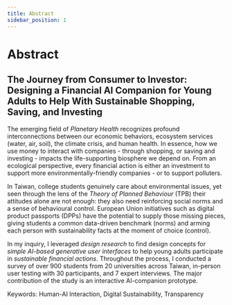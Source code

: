 ```yaml
---
title: Abstract
sidebar_position: 1
---
```





# Abstract

## The Journey from Consumer to Investor: Designing a Financial AI Companion for Young Adults to Help With Sustainable Shopping, Saving, and Investing

The emerging field of *Planetary Health* recognizes profound
interconnections between our economic behaviors, ecosystem services
(water, air, soil), the climate crisis, and human health. In essence,
how we use money to interact with companies - through shopping, or
saving and investing - impacts the life-supporting biosphere we depend
on. From an ecological perspective, every financial action is either an
investment to support more environmentally-friendly companies - or to
support polluters.

In Taiwan, college students genuinely care about environmental issues,
yet seen through the lens of the *Theory of Planned Behaviour* (TPB)
their attitudes alone are not enough: they also need reinforcing social
norms and a sense of behavioural control. European Union initiatives
such as digital product passports (DPPs) have the potential to supply
those missing pieces, giving students a common data-driven benchmark
(norms) and arming each person with sustainability facts at the moment
of choice (control).

In my inquiry, I leveraged *design research* to find design concepts for
*simple AI-based generative user interfaces* to help young adults
participate in *sustainable financial actions*. Throughout the process,
I conducted a survey of over 900 students from 20 universities across
Taiwan, in-person user testing with 30 participants, and 7 expert
interviews. The major contribution of the study is an interactive
AI-companion prototype.

Keywords: Human-AI Interaction, Digital Sustainability, Transparency
